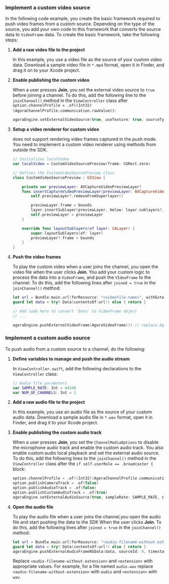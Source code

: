 <PlatformWrapper platform="ios">

### Implement a custom video source

In the following code example, you create the basic framework required to push video frames from a custom source. Depending on the type of the source, you add your own code to this framework that converts the source data to `VideoFrame` data. To create the basic framework, take the following steps:

1. **Add a raw video file to the project**

    In this example, you use a video file as the source of your custom video data. Download a sample video file in `*.mp4` format, open it in Finder, and drag it on to your Xcode project.

1. **Enable publishing the custom video**

    When a user presses **Join**, you set the external video source to `true` before joining a channel. To do this, add the following line to the `joinChannel()` method in the `ViewController` class after `option.channelProfile = .of((Int32)(AgoraChannelProfile.communication.rawValue))`:

    ```swift
    agoraEngine.setExternalVideoSource(true, useTexture: true, sourceType: AgoraExternalVideoSourceType(rawValue: 1)!)
    ```

1. **Setup a video renderer for custom video**

    <Vg k="VSDK" /> does not support rendering video frames captured in the push mode. You need to implement a custom video renderer using methods from outside the SDK.

    ```swift
    // Initializes localVideo
    var localVideo = CustomVideoSourcePreview(frame: CGRect.zero)

    // Defines the CustomVideoSourcePreview class
    class CustomVideoSourcePreview : UIView {

        private var previewLayer: AVCaptureVideoPreviewLayer?
        func insertCaptureVideoPreviewLayer(previewLayer: AVCaptureVideoPreviewLayer) {
            self.previewLayer?.removeFromSuperlayer()

            previewLayer.frame = bounds
            layer.insertSublayer(previewLayer, below: layer.sublayers?.first)
            self.previewLayer = previewLayer
        }

        override func layoutSublayers(of layer: CALayer) {
            super.layoutSublayers(of: layer)
            previewLayer?.frame = bounds
        }
    }
    ```

1. **Push the video frames**

    To play the custom video when a user joins the channel, you open the video file when the user clicks **Join**. You add your custom logic to process the data into a `VideoFrame`, and push the `VIdeoFrame` to the channel. To do this, add the following lines after `joined = true` in the `joinChannel()` method:

    ```swift
    let url = Bundle.main.url(forResource: "<videofile-name>", withExtension: "<extension>")
    guard let data = try? Data(contentsOf:url!) else { return }

    // Add code here to convert `Data` to VideoFrame object
    // ...

    agoraEngine.pushExternalVideoFrame(AgoraVideoFrame()) // replace AgoraVideoFrame() with your processed VideoFrame object
    ```

### Implement a custom audio source

To push audio from a custom source to a channel, do the following:

1. **Define variables to manage and push the audio stream**

    In `ViewController.swift`, add the following declarations to the `ViewController` class:

    ```swift
    // Audio file parameters
    var SAMPLE_RATE: Int = 44100
    var NUM_OF_CHANNELS: Int = 1
    ```

1. **Add a raw audio file to the project**

    In this example, you use an audio file as the source of your custom audio data. Download a sample audio file in `*.wav` format, open it in Finder, and drag it to your Xcode project.

1. **Enable publishing the custom audio track**

    When a user presses **Join**, you set the `ChannelMediaOptions` to disable the microphone audio track and enable the custom audio track. You also enable custom audio local playback and set the external audio source. To do this, add the following lines to the `joinChannel()` method in the `ViewController` class after the `if self.userRole == .broadcaster {` block:

    ```swift
    option.channelProfile = .of((Int32)(AgoraChannelProfile.communication.rawValue))
    option.publishCameraTrack = .of(false)
    option.publishAudioTrack = .of(false)
    option.publishCustomAudioTrack = .of(true)
    agoraEngine.setExternalAudioSource(true, sampleRate: SAMPLE_RATE, channels: NUM_OF_CHANNELS, sourceNumber: 1, localPlayback: true, publish: true)
    ```

1. **Open the audio file**

    To play the audio file when a user joins the channel,you open the audio file and start pushing the data to the SDK When the user clicks **Join**. To do this, add the following lines after `joined = true` in the `joinChannel()` method:

    ```swift
    let url = Bundle.main.url(forResource: "<audio-filename-without-extension>", withExtension: "<extension>")
    guard let data = try? Data(contentsOf:url!) else { return }
    agoraEngine.pushExternalAudioFrameNSData(data, sourceId: 0, timestamp: 0)
    ```

    Replace `<audio-filename-without-extension>` and `<extension>` with appropriate values. For example, for a file named `audio.wav` replace `<audio-filename-without-extension>` with `audio` and `<extension>` with `wav`.

</PlatformWrapper>

